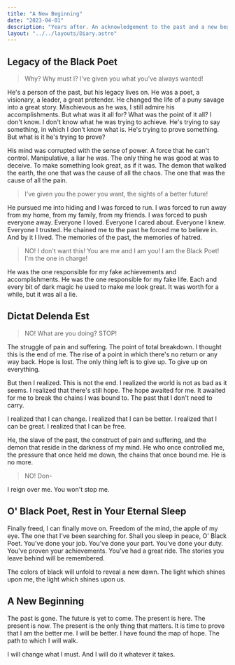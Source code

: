 ```yaml
---
title: "A New Beginning"
date: "2023-04-01"
description: "Years after. An acknowledgement to the past and a new beginning."
layout: "../../layouts/Diary.astro"
---
```


## Legacy of the Black Poet

> Why? Why must I? I've given you what you've always wanted!

He's a person of the past, but his legacy lives on. He was a poet, a visionary, a leader, a great pretender.
He changed the life of a puny savage into a great story. Mischievous as he was, I still admire his accomplishments.
But what was it all for? What was the point of it all? I don't know. I don't know what he was trying to achieve.
He's trying to say something, in which I don't know what is. He's trying to prove something. But what is it he's trying to prove?

His mind was corrupted with the sense of power. A force that he can't control. Manipulative, a liar he was.
The only thing he was good at was to deceive. To make something look great, as if it was.
The demon that walked the earth, the one that was the cause of all the chaos. The one that was the cause of all the pain.

> I've given you the power you want, the sights of a better future!

He pursued me into hiding and I was forced to run. I was forced to run away from my home, from my family, from my friends.
I was forced to push everyone away. Everyone I loved. Everyone I cared about. Everyone I knew. Everyone I trusted.
He chained me to the past he forced me to believe in. And by it I lived. The memories of the past, the memories of hatred.

> NO! I don't want this! You are me and I am you! I am the Black Poet! I'm the one in charge!

He was the one responsible for my fake achievements and accomplishments. He was the one responsible for my fake life.
Each and every bit of dark magic he used to make me look great. It was worth for a while, but it was all a lie.

## Dictat Delenda Est

> NO! What are you doing? STOP!

The struggle of pain and suffering. The point of total breakdown. I thought this is the end of me. The rise of a point
in which there's no return or any way back. Hope is lost. The only thing left is to give up. To give up on everything.

But then I realized. This is not the end. I realized the world is not as bad as it seems. I realized that there's still hope.
The hope awaited for me. It awaited for me to break the chains I was bound to. The past that I don't need to carry.

I realized that I can change. I realized that I can be better. I realized that I can be great. I realized that I can be free.

He, the slave of the past, the construct of pain and suffering, and the demon that reside in the darkness of my mind.
He who once controlled me, the pressure that once held me down, the chains that once bound me. He is no more.

> NO! Don-

I reign over me. You won't stop me.

## O' Black Poet, Rest in Your Eternal Sleep

Finally freed, I can finally move on. Freedom of the mind, the apple of my eye. The one that I've been searching for.
Shall you sleep in peace, O' Black Poet. You've done your job. You've done your part. You've done your duty.
You've proven your achievements. You've had a great ride. The stories you leave behind will be remembered.

The colors of black will unfold to reveal a new dawn. The light which shines upon me, the light which shines upon us.

## A New Beginning

The past is gone. The future is yet to come. The present is here. The present is now. The present is the only thing that matters.
It is time to prove that I am the better me. I will be better. I have found the map of hope. The path to which I will walk.

I will change what I must. And I will do it whatever it takes.